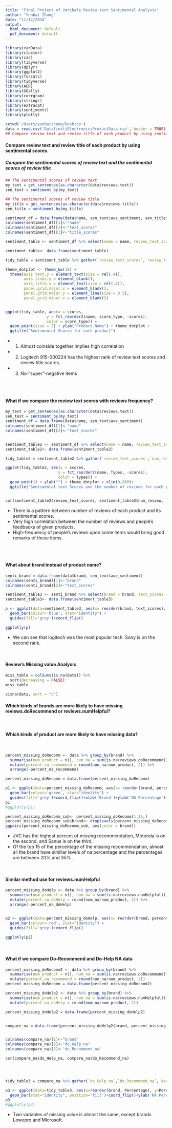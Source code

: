 ```yaml
---
title: "Final Project of Varibale Review text Sentimental Analysis"
author: "Yunbai Zhang"
date: "11/12/2018"
output:
  html_document: default
  pdf_document: default
---
```


```r
library(carData)
library(cluster)
library(car)
library(tidyverse)
library(dplyr)
library(ggplot2)
library(forcats)
library(tidyverse)
library(AER) 
library(GGally)
library(corrgram)
library(stringr)
library(extracat)
library(sentimentr)
library(plotly)

setwd('/Users/yunbaizhang/Desktop')
data = read.csv('DatafinitiElectronicsProductData.csv', header = TRUE)
## Compare review text and review title of each product by using sentimental scores. 
```


#### Compare review text and review title of each product by using sentimental scores.
##### Compare the sentimental scores of review text and the sentimental scores of review title


```r

## The sentimental scores of review text 
my_text = get_sentences(as.character(data$reviews.text))
sen_text = sentiment_by(my_text)

## The sentimental scores of review title 
my_title = get_sentences(as.character(data$reviews.title))
sen_title = sentiment_by(my_title)

sentiment_df = data.frame(data$name, sen_text$ave_sentiment, sen_title$ave_sentiment)
colnames(sentiment_df)[1]<-"name"
colnames(sentiment_df)[2]<-"text_scores"
colnames(sentiment_df)[3]<-"title_scores"

sentiment_table <- sentiment_df %>% select(name = name, review_text_scores = text_scores,   review_title_scores = title_scores)%>% group_by(name) %>% summarise(review_text_scores = sum(review_text_scores),review_title_scores = sum(review_title_scores))

sentiment_table<- data.frame(sentiment_table)

tidy_table = sentiment_table %>% gather(`review_text_scores`,`review_title_scores`, key = 'score_type', value =scores)

theme_dotplot <- theme_bw(18) +
  theme(axis.text.y = element_text(size = rel(.4)),
        axis.ticks.y = element_blank(),
        axis.title.x = element_text(size = rel(.8)),
        panel.grid.major.x = element_blank(),
        panel.grid.major.y = element_line(size = 0.5),
        panel.grid.minor.x = element_blank())


ggplot(tidy_table, aes(x = scores, 
                  y = fct_reorder2(name, score_type, -scores), 
                  color = score_type)) + 
  geom_point(size = 3) + ylab("Product Name") + theme_dotplot + 
  ggtitle("Sentimental Scores for each product")

```

 * 1. Almost coinside together implies high correlation
 * 2. Logitech 915-000224 has the highest rank of review text scores and review title scores. 
 * 3. No-"super"-negative items

<br>
<br>

#### What if we compare the review text scores with reviews frequency?


```r

my_text = get_sentences(as.character(data$reviews.text))
sen_text = sentiment_by(my_text)
sentiment_df = data.frame(data$name, sen_text$ave_sentiment)
colnames(sentiment_df)[1]<-"name"
colnames(sentiment_df)[2]<-"text_scores"


sentiment_table2 <- sentiment_df %>% select(name = name, review_text_scores = text_scores)%>% group_by(name) %>% summarise(review_text_scores = sum(review_text_scores), num_review = n())
sentiment_table2<- data.frame(sentiment_table2)

tidy_table2 = sentiment_table2 %>% gather(`review_text_scores`,`num_review`, key = 'Types', value =scores)

ggplot(tidy_table2, aes(x = scores, 
                       y = fct_reorder2(name, Types, -scores), 
                       color = Types)) + 
  geom_point() + ylab("") + theme_dotplot + xlim(0,800)+
  ggtitle("Sentimental text Scores and the number of reviews for each product")


cor(sentiment_table2$review_text_scores, sentiment_table2$num_review,  method = "pearson", use = "complete.obs")

```


* There is a pattern between number of reviews of each product and its sentimental scores. 
* Very high correlation between the number of reviews and people's feedbacks of given products.
* High-frequency of people's reviews upon some items would bring good remarks of these items.

<br>
<br>

#### What about brand instead of product name?

```r
senti_brand = data.frame(data$brand, sen_text$ave_sentiment)
colnames(senti_brand)[1]<-"brand"
colnames(senti_brand)[2]<-"text_scores"

sentiment_table3 <- senti_brand %>% select(brand = brand, text_scores = text_scores)%>% group_by(brand) %>% summarise(text_scores = sum(text_scores))
sentiment_table3<- data.frame(sentiment_table3)

p <- ggplot(data=sentiment_table3, aes(x= reorder(brand, text_scores), y= text_scores)) +
  geom_bar(colour='blue', stat="identity") +
  guides(fill='grey')+coord_flip()

ggplotly(p)
```

* We can see that logitech was the most popular tech. Sony is on the second rank. 

<br>


#### Review's Missing value Analysis 

```r

miss_table = colSums(is.na(data)) %>%
  sort(decreasing = FALSE)
miss_table

visna(data, sort = "c")

```

#### Which kinds of brands are more likely to have missing reviews.doRecommend or reviews.numHelpful?

<br>

#### Which kinds of product are more likely to have missing data? 

<br>

```r

percent_missing_doRecomm <- data %>% group_by(brand) %>% 
  summarise(num_product = n(), num_na = sum(is.na(reviews.doRecommend))) %>% 
  mutate(percent_na_recommend = round(num_na/num_product, 2)) %>% 
  arrange(-percent_na_recommend)

percent_missing_doRecomm = data.frame(percent_missing_doRecomm)

p1 <- ggplot(data=percent_missing_doRecomm, aes(x= reorder(brand, percent_na_recommend), y= percent_na_recommend)) +
  geom_bar(colour='green', stat="identity") +
  guides(fill='grey')+coord_flip()+xlab('Brand')+ylab('NA Percentage')+ggtitle('Review Do Recommend Bar chart')
p1
#ggplotly(p1)
```



```r
percent_missing_doRecomm_sub<- percent_missing_doRecomm[1:15,]
percent_missing_doRecomm_sub$brand<- droplevels(percent_missing_doRecomm_sub$brand)
ggpairs(percent_missing_doRecomm_sub, aes(color = brand))

```

* JVC has the highest percent of missing recommendation, Motorola is on the second, and Sanus is on the third. 
* Of the top 15 of the percentage of the missing recommendation, almost all the brand have similiar levels of na percentage and the percentages are between 20% and 35%  . 

<br>

#### Similar method use for reviews.numHelpful

```r

percent_missing_doHelp <- data %>% group_by(brand) %>% 
  summarise(num_product = n(), num_na = sum(is.na(reviews.numHelpful))) %>% 
  mutate(percent_na_doHelp = round(num_na/num_product, 2)) %>% 
  arrange(-percent_na_doHelp)


p2 <- ggplot(data=percent_missing_doHelp, aes(x= reorder(brand, percent_na_doHelp), y= percent_na_doHelp)) +
  geom_bar(colour='red', stat="identity") +
  guides(fill='grey')+coord_flip()

ggplotly(p2)


```

<br>

#### What if we compare Do-Recommend and Do-Help NA data

```r

percent_missing_doRecomm2 <- data %>% group_by(brand) %>% 
  summarise(num_product = n(), num_na = sum(is.na(reviews.doRecommend))) %>% 
  mutate(percent_na_recommend = round(num_na/num_product, 2))
percent_missing_doRecomm = data.frame(percent_missing_doRecomm2)

percent_missing_doHelp2 <- data %>% group_by(brand) %>% 
  summarise(num_product = n(), num_na = sum(is.na(reviews.numHelpful))) %>% 
  mutate(percent_na_doHelp = round(num_na/num_product, 2))

percent_missing_doHelp2 = data.frame(percent_missing_doHelp2)


compare_na = data.frame(percent_missing_doHelp2$brand, percent_missing_doHelp2$percent_na_doHelp, percent_missing_doRecomm$percent_na_recommend)


colnames(compare_na)[1]<-"brand"
colnames(compare_na)[2]<-"do_Help_na"
colnames(compare_na)[3]<-"do_Recommend_na"

cor(compare_na$do_Help_na, compare_na$do_Recommend_na)




tidy_table3 = compare_na %>% gather(`do_Help_na`,`do_Recommend_na`, key = 'Types', value =Percentage)

p3 <- ggplot(data=tidy_table3, aes(x=reorder(brand, Percentage), y=Percentage, fill=Types)) +
  geom_bar(stat="identity", position='fill')+coord_flip()+ylab('NA Percentage')+ggtitle('Review Do Recommend/Help Bar chart')
p3
#ggplotly(p3)

```

* Two variables of missing value is almost the same, except brands Lowepro and Microsoft. 





